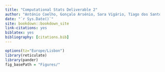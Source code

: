 ```yaml
--- 
title: "Computational Stats Deliverable 2"
author: "António Coelho, Gonçalo Arsénio, Sara Vigário, Tiago dos Santos"
date: "`r Sys.Date()`"
site: bookdown::bookdown_site
link-citations: yes
biblatex: yes
bibliography: [citations.bib]
---
```

```r
options(tz="Europe/Lisbon")
library(reticulate)
library(pander)
fig_basePath = "Figures/"
```


<!--chapter:end:index.Rmd-->

